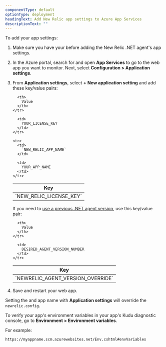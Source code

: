 ```yaml
---
componentType: default
optionType: deployment
headingText: Add New Relic app settings to Azure App Services
descriptionText: ""  
---
```


To add your app settings:

1. Make sure you have your <InlinePopover type="licenseKey" /> before adding the New Relic .NET agent's app settings.
2. In the Azure portal, search for and open <DoNotTranslate>**App Services**</DoNotTranslate> to go to the web app you want to monitor. Next, select <DoNotTranslate>**Configuration > Application settings**</DoNotTranslate>.
3. From <DoNotTranslate>**Application settings**</DoNotTranslate>, select <DoNotTranslate>**+ New application setting**</DoNotTranslate> and add these key/value pairs:

   <table>
     <thead>
       <tr>
         <th width={300}>
           Key
         </th>

         <th>
           Value
         </th>
       </tr>
     </thead>

     <tbody>
       <tr>
         <td>
           `NEW_RELIC_LICENSE_KEY`
         </td>

         <td>
           YOUR_LICENSE_KEY
         </td>
       </tr>

       <tr>
         <td>
           `NEW_RELIC_APP_NAME`
         </td>

         <td>
           YOUR_APP_NAME
         </td>
       </tr>
     </tbody>
   </table>
   
   
   If you need to [use a previous .NET agent version](/docs/apm/agents/net-agent/getting-started/9x-to-10x-agent-migration-guide/#the-net-agent-no-longer-supports-frameworks-designated-as-end-of-life), use this key/value pair: 

   <table>
     <thead>
       <tr>
         <th width={300}>
           Key
         </th>

         <th>
           Value
         </th>
       </tr>
     </thead>

     <tbody>
       <tr>
         <td>
           `NEWRELIC_AGENT_VERSION_OVERRIDE`
         </td>

         <td>
           DESIRED_AGENT_VERSION_NUMBER
         </td>
       </tr>

     </tbody>
   </table>
4. Save and restart your web app.

Setting the <InlinePopover type="licenseKey" /> and app name with <DoNotTranslate>**Application settings**</DoNotTranslate> will override the `newrelic.config`.

To verify your app's environment variables in your app's Kudu diagnostic console, go to <DoNotTranslate>**Environment > Environment variables**</DoNotTranslate>.

For example:

```
https://myappname.scm.azurewebsites.net/Env.cshtml#envVariables
```